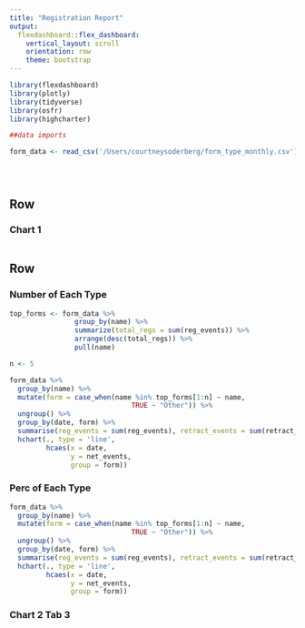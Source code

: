 ```yaml
---
title: "Registration Report"
output: 
  flexdashboard::flex_dashboard:
    vertical_layout: scroll
    orientation: row
    theme: bootstrap
---
```


```r
library(flexdashboard)
library(plotly)
library(tidyverse)
library(osfr)
library(highcharter)

##data imports

form_data <- read_csv('/Users/courtneysoderberg/form_type_monthly.csv')





```

Row {data-height=350}
-----------------------------------------------------------------------

### Chart 1

```r

```

Row {.tabset data-height=650}
-----------------------------------------------------------------------

### Number of Each Type

```r

top_forms <- form_data %>%
                group_by(name) %>%
                summarize(total_regs = sum(reg_events)) %>%
                arrange(desc(total_regs)) %>%
                pull(name)

n <- 5

form_data %>%
  group_by(name) %>%
  mutate(form = case_when(name %in% top_forms[1:n] ~ name, 
                              TRUE ~ "Other")) %>%
  ungroup() %>%
  group_by(date, form) %>%
  summarise(reg_events = sum(reg_events), retract_events = sum(retract_events), net_events = sum(net_events)) %>%
  hchart(., type = 'line',
         hcaes(x = date,
               y = net_events,
               group = form))
```

### Perc of Each Type
```r
form_data %>%
  group_by(name) %>%
  mutate(form = case_when(name %in% top_forms[1:n] ~ name, 
                              TRUE ~ "Other")) %>%
  ungroup() %>%
  group_by(date, form) %>%
  summarise(reg_events = sum(reg_events), retract_events = sum(retract_events), net_events = sum(net_events)) %>%
  hchart(., type = 'line',
         hcaes(x = date,
               y = net_events,
               group = form))
```

### Chart 2 Tab 3

```r

```

